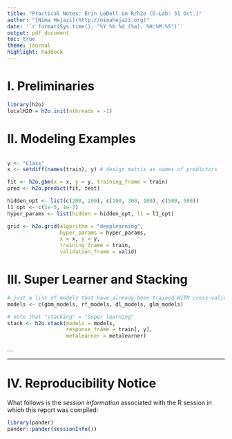 ```yaml
---
title: "Practical Notes: Erin LeDell on R/h2o (D-Lab: 31 Oct.)"
author: "[Nima Hejazi](http://nimahejazi.org)"
date: '`r format(Sys.time(), "%Y %b %d (%a), %H:%M:%S")`'
output: pdf_document
toc: true
theme: journal
highlight: haddock
---
```


# I. Preliminaries

```r
library(h2o)
localH2O = h2o.init(nthreads = -1)
```

# II. Modeling Examples

```r

```

```r
y <- "Class"
x <- setdiff(names(train), y) # design matrix as names of predictors

fit <- h2o.gbm(x = x, y = y, training_frame = train)
pred <- h2o.predict(fit, test)
```

```r
hidden_opt <- list(c(200, 200), c(100, 300, 100), c(500, 500))
l1_opt <- c(1e-5, 1e-7)
hyper_params <- list(hidden = hidden_opt, l1 = l1_opt)

grid <- h2o.grid(algorithm = "deeplearning",
                 hyper_params = hyper_params,
                 x = x, y = y,
                 training_frame = train,
                 validation_frame = valid)
```

# III. Super Learner and Stacking

```r
# just a list of models that have already been trained WITH cross-validation
models <- c(gbm_models, rf_models, dl_models, glm_models)

# note that "stacking" = "super learning"
stack <- h2o.stack(models = models,
                   response_frame = train[, y],
                   metalearner = metalearner)
```

...

---

\newpage

# IV. Reproducibility Notice

What follows is the _session information_ associated with the R session in which
this report was compiled:

```r
library(pander)
pander::pander(sessionInfo())
```